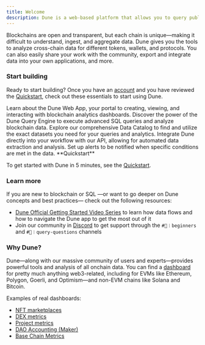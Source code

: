 ```yaml
---
title: Welcome
description: Dune is a web-based platform that allows you to query public blockchain data and aggregate it into beautiful dashboards.
---
```


Blockchains are open and transparent, but each chain is unique—making it difficult to understand, ingest, and aggregate data. Dune gives you the tools to analyze cross-chain data for different tokens, wallets, and protocols. You can also easily share your work with the community, export and integrate data into your own applications, and more.

### Start building

Ready to start building? Once you have an [account](https://dune.com/auth/register) and you have reviewed the [Quickstart](quickstart), check out these essentials to start using Dune.

<CardGroup cols={3}>
  <Card title="Web App" icon="browser" iconType="duotone" href="/query-app/web-app">
    Learn about the Dune Web App, your portal to creating, viewing, and interacting with blockchain analytics dashboards.
  </Card>

  <Card title="Query Engine" icon="engine-warning" iconType="duotone" href="/query-app/query-engine">
    Discover the power of the Dune Query Engine to execute advanced SQL queries and analyze blockchain data.
  </Card>

  <Card title="Data Catalog" icon="database" iconType="duotone" href="/data-tables/">
    Explore our comprehensive Data Catalog to find and utilize the exact datasets you need for your queries and analytics.
  </Card>

  <Card title="API" icon="code" iconType="duotone" href="/api-reference/">
    Integrate Dune directly into your workflow with our API, allowing for automated data extraction and analysis.
  </Card>

  <Card title="Alerts" icon="bell" iconType="duotone" href="/query-app/web-app/alerts/">
    Set up alerts to be notified when specific conditions are met in the data.
  </Card>
</CardGroup>

<Note>
  **Quickstart**

  To get started with Dune in 5 minutes, see the [Quickstart](/quickstart).
</Note>

### Learn more

If you are new to blockchain or SQL —or want to go deeper on Dune concepts and best practices— check out the following resources:

*   [Dune Official Getting Started Video Series](https://www.youtube.com/watch?v=S-cctFmR828\&list=PLK3b5d4iK10ext4v-GBySekaA8-GP8quD\&index=1) to learn how data flows and how to navigate the Dune app to get the most out of it
*   Join our community in [Discord](https://discord.gg/FjwGvbgDFS) to get support through the `#🐥︱beginners` and `#🙋︱query-questions` channels

### Why Dune?

Dune—along with our massive community of users and experts—provides powerful tools and analysis of all onchain data. You can find a [dashboard](https://dune.com/browse/dashboards?q=dex\&order=favorites\&time_range=all) for pretty much anything web3-related, including for EVMs like Ethereum, Polygon, Goerli, and Optimism—and non-EVM chains like Solana and Bitcoin.

Examples of real dashboards:

*   [NFT marketplaces](https://dune.com/hildobby/NFTs)
*   [DEX metrics](https://dune.com/hagaetc/dex-metrics)
*   [Project metrics](https://dune.com/whale_hunter/unibot-revenue)
*   [DAO Accounting (Maker)](https://dune.com/steakhouse/makerdao)
*   [Base Chain Metrics](https://dune.com/optimismfnd/Optimism)
